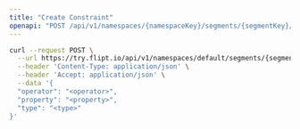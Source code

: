 ```yaml
---
title: "Create Constraint"
openapi: "POST /api/v1/namespaces/{namespaceKey}/segments/{segmentKey}/constraints"
---
```


<RequestExample>

```bash
curl --request POST \
  --url https://try.flipt.io/api/v1/namespaces/default/segments/{segmentKey}/constraints \
  --header 'Content-Type: application/json' \
  --header 'Accept: application/json' \
  --data '{
  "operator": "<operator>",
  "property": "<property>",
  "type": "<type>"
}'
```

</RequestExample>
